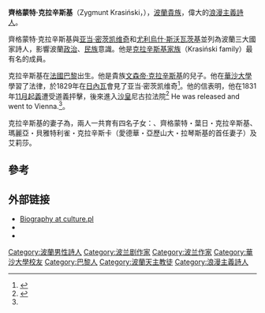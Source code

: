 '''齊格蒙特·克拉辛斯基'''（Zygmunt Krasiński，{{bd|1812年|2月|1859年|2月23日|}}），[[波蘭|波蘭]][[貴族|貴族]]，偉大的[[浪漫主義|浪漫主義]][[詩人|詩人]]。

齊格蒙特·克拉辛斯基與[[亚当·密茨凯维奇|亚当·密茨凯维奇]]和[[尤利烏什·斯沃瓦茨基|尤利烏什·斯沃瓦茨基]]並列為波蘭三大國家詩人，影響波蘭[[政治|政治]]、[[民族|民族]]意識。他是[[克拉辛斯基家族|克拉辛斯基家族]]（Krasiński family）最有名的成員。

克拉辛斯基在[[法國|法國]][[巴黎|巴黎]]出生。他是貴族[[文森帝·克拉辛斯基|文森帝·克拉辛斯基]]的兒子。他在[[華沙大學|華沙大學]]學習了法律，於1829年在[[日內瓦|日內瓦]]會見了亚当·密茨凯维奇<ref name="EB">{{cite web|url=http://www.britannica.com/EBchecked/topic/323250/Zygmunt-Krasinski|title=Zygmunt Krasiński|publisher=Encyclopedia Britannica|accessdate=25 August 2013}}</ref>。他的信表明，他在1831年[[11月起義|11月起義]]遭受道義抨擊，後來進入[[沙皇|沙皇]]尼古拉法院<ref name="CE">{{CathEncy|wstitle=Sigismund Krasinski|author=A. Tarnowski}}</ref> He was released and went to Vienna.<ref name="CE"/>。

克拉辛斯基的妻子為{{Link-pl|艾莉莎・布拉尼次卡|Eliza Branicka}}，兩人一共育有四名子女：{{Link-pl|瓦迪斯瓦夫・文森堤・克拉辛斯基|Władysław Wincenty Krasiński}}、齊格蒙特・葉日・克拉辛斯基、瑪麗亞・貝雅特利雀・克拉辛斯卡（愛德華・亞歷山大・拉琴斯基的首任妻子）及艾莉莎。

==參考==
{{reflist}}

==外部链接==
{{wikiquotelang|en|Zygmunt Krasiński}}
{{wikisourcelang|pl|Zygmunt Krasiński}}
* [https://web.archive.org/web/20131001114510/http://www.culture.pl/web/english/resources-theatre-full-page/-/eo_event_asset_publisher/eAN5/content/zygmunt-krasinski Biography at culture.pl]
* {{CathEncy|wstitle=Sigismund Krasinski|author=A. Tarnowski}}
* {{Cite Collier's|Krasinski, Sigismund}}

{{浪漫主義}}
{{Authority control}}
{{DEFAULTSORT:Krasinski, Zygmunt}}
[[Category:波蘭男性詩人|Category:波蘭男性詩人]]
[[Category:波兰剧作家|Category:波兰剧作家]]
[[Category:波兰作家|Category:波兰作家]]
[[Category:華沙大學校友|Category:華沙大學校友]]
[[Category:巴黎人|Category:巴黎人]]
[[Category:波蘭天主教徒|Category:波蘭天主教徒]]
[[Category:浪漫主義詩人|Category:浪漫主義詩人]]